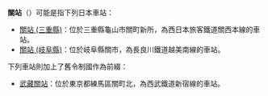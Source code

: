 '''關站'''（{{jpn|j=関駅|hg=せきえき}}）可能是指下列日本車站：

* [[關站_(三重縣)|關站 (三重縣)]]：位於三重縣龜山市關町新所，為西日本旅客鐵道關西本線的車站。
* [[關站_(岐阜縣)|關站 (岐阜縣)]]：位於岐阜縣關市，為長良川鐵道越美南線的車站。

下列車站則加上了舊令制國作為前綴：
* [[武藏關站|武藏關站]]：位於東京都練馬區關町北，為西武鐵道新宿線的車站。

{{disambig|Cat=二字車站名消歧義|Seki}}